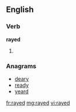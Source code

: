 ==English==

===Verb===
'''rayed'''

# {{past of|[[ray]]}}

===Anagrams===
* [[deary#English|deary]]
* [[ready#English|ready]]
* [[yeard#English|yeard]]

[[fr:rayed]]
[[mg:rayed]]
[[vi:rayed]]